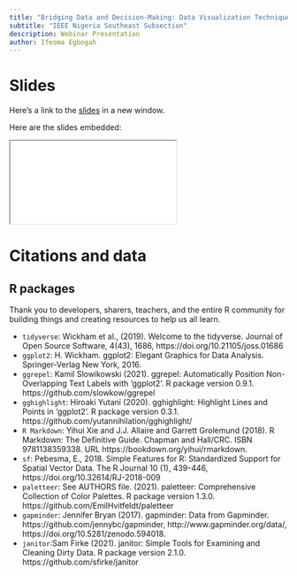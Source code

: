 ```yaml
---
title: "Bridging Data and Decision-Making: Data Visualization Techniques with R"
subtitle: "IEEE Nigeria Southeast Subsection"
description: Webinar Presentation
author: Ifeoma Egbogah
---
```


# Slides

Here's a link to the [slides](/slides/index.qmd){target="_blank"} in a new window.

Here are the slides embedded:

<iframe class="slide-deck ar16x9" src="/slides/index.html" title="slides"></iframe>


# Citations and data

## R packages

Thank you to developers, sharers, teachers, and the entire R community for building things and creating resources to help us all learn.

-   `tidyverse`: Wickham et al., (2019). Welcome to the tidyverse. Journal of Open Source Software, 4(43), 1686, https://doi.org/10.21105/joss.01686
-   `ggplot2`: H. Wickham. ggplot2: Elegant Graphics for Data Analysis. Springer-Verlag New York, 2016.
-   `ggrepel`: Kamil Slowikowski (2021). ggrepel: Automatically Position Non-Overlapping Text Labels with 'ggplot2'. R package version 0.9.1. https://github.com/slowkow/ggrepel
-   `gghighlight`: Hiroaki Yutani (2020). gghighlight: Highlight Lines and Points in 'ggplot2'. R package version 0.3.1. https://github.com/yutannihilation/gghighlight/
-   `R Markdown`: Yihui Xie and J.J. Allaire and Garrett Grolemund (2018). R Markdown: The Definitive Guide. Chapman and Hall/CRC. ISBN 9781138359338. URL https://bookdown.org/yihui/rmarkdown.
-   `sf`: Pebesma, E., 2018. Simple Features for R: Standardized Support for Spatial Vector Data. The R Journal 10 (1), 439-446, https://doi.org/10.32614/RJ-2018-009
-   `paletteer`: See AUTHORS file. (2021). paletteer: Comprehensive Collection of Color Palettes. R package version 1.3.0. https://github.com/EmilHvitfeldt/paletteer
-   `gapminder`: Jennifer Bryan (2017). gapminder: Data from Gapminder. https://github.com/jennybc/gapminder, http://www.gapminder.org/data/, https://doi.org/10.5281/zenodo.594018.
-   `janitor`:Sam Firke (2021). janitor: Simple Tools for Examining and Cleaning Dirty Data. R package version 2.1.0. https://github.com/sfirke/janitor
